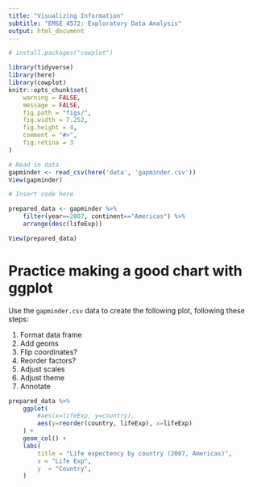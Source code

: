 ```yaml
---
title: "Visualizing Information"
subtitle: "EMSE 4572: Exploratory Data Analysis"
output: html_document
---
```


```r
# install.packages("cowplot")

library(tidyverse)
library(here)
library(cowplot)
knitr::opts_chunk$set(
    warning = FALSE,
    message = FALSE,
    fig.path = "figs/",
    fig.width = 7.252,
    fig.height = 4,
    comment = "#>",
    fig.retina = 3
)

# Read in data
gapminder <- read_csv(here('data', 'gapminder.csv'))
View(gapminder)
```


```r
# Insert code here

prepared_data <- gapminder %>% 
    filter(year==2007, continent=="Americas") %>% 
    arrange(desc(lifeExp))

View(prepared_data)
```
# Practice making a good chart with ggplot

Use the `gapminder.csv` data to create the following plot, following these steps:

1. Format data frame
2. Add geoms
3. Flip coordinates?
4. Reorder factors?
5. Adjust scales
6. Adjust theme
7. Annotate

```r


prepared_data %>% 
    ggplot(
        #aes(x=lifeExp, y=country),
        aes(y=reorder(country, lifeExp), x=lifeExp)
    ) + 
    geom_col() +
    labs(
        title = "Life expectency by country (2007, Americas)",
        x = "Life Exp",
        y  = "Country",
    )



```
